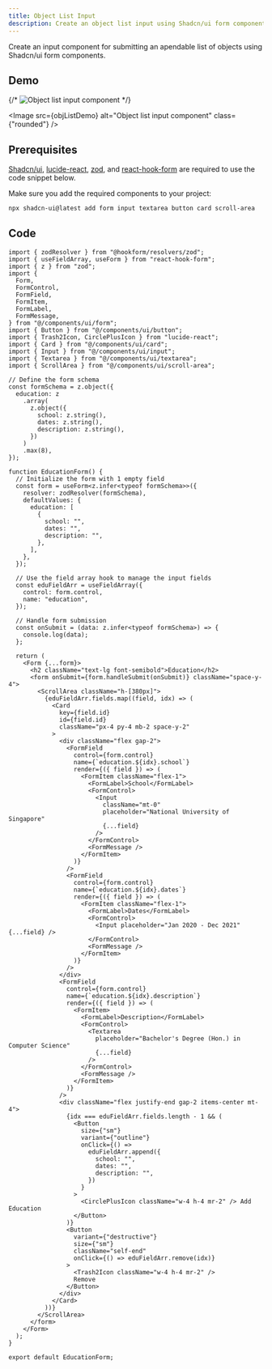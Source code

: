 ```yaml
---
title: Object List Input
description: Create an object list input using Shadcn/ui form components.
---
```


Create an input component for submitting an apendable list of objects using Shadcn/ui form components.

## Demo


{/* ![Object list input component](/objListDemo.gif) */}

<Image src={objListDemo} alt="Object list input component" class={"rounded"} />

## Prerequisites

[Shadcn/ui](https://ui.shadcn.com/), [lucide-react](https://lucide.dev/), [zod](https://zod.dev/),
and [react-hook-form](https://react-hook-form.com/) are required to use the code snippet below.

Make sure you add the required components to your project:

```bash showLineNumbers=false
npx shadcn-ui@latest add form input textarea button card scroll-area
```

## Code

```tsx title="EducationForm.tsx" collapse={1-18}
import { zodResolver } from "@hookform/resolvers/zod";
import { useFieldArray, useForm } from "react-hook-form";
import { z } from "zod";
import {
  Form,
  FormControl,
  FormField,
  FormItem,
  FormLabel,
  FormMessage,
} from "@/components/ui/form";
import { Button } from "@/components/ui/button";
import { Trash2Icon, CirclePlusIcon } from "lucide-react";
import { Card } from "@/components/ui/card";
import { Input } from "@/components/ui/input";
import { Textarea } from "@/components/ui/textarea";
import { ScrollArea } from "@/components/ui/scroll-area";

// Define the form schema
const formSchema = z.object({
  education: z
    .array(
      z.object({
        school: z.string(),
        dates: z.string(),
        description: z.string(),
      })
    )
    .max(8),
});

function EducationForm() {
  // Initialize the form with 1 empty field
  const form = useForm<z.infer<typeof formSchema>>({
    resolver: zodResolver(formSchema),
    defaultValues: {
      education: [
        {
          school: "",
          dates: "",
          description: "",
        },
      ],
    },
  });

  // Use the field array hook to manage the input fields
  const eduFieldArr = useFieldArray({
    control: form.control,
    name: "education",
  });

  // Handle form submission
  const onSubmit = (data: z.infer<typeof formSchema>) => {
    console.log(data);
  };

  return (
    <Form {...form}>
      <h2 className="text-lg font-semibold">Education</h2>
      <form onSubmit={form.handleSubmit(onSubmit)} className="space-y-4">
        <ScrollArea className="h-[380px]">
          {eduFieldArr.fields.map((field, idx) => (
            <Card
              key={field.id}
              id={field.id}
              className="px-4 py-4 mb-2 space-y-2"
            >
              <div className="flex gap-2">
                <FormField
                  control={form.control}
                  name={`education.${idx}.school`}
                  render={({ field }) => (
                    <FormItem className="flex-1">
                      <FormLabel>School</FormLabel>
                      <FormControl>
                        <Input
                          className="mt-0"
                          placeholder="National University of Singapore"
                          {...field}
                        />
                      </FormControl>
                      <FormMessage />
                    </FormItem>
                  )}
                />
                <FormField
                  control={form.control}
                  name={`education.${idx}.dates`}
                  render={({ field }) => (
                    <FormItem className="flex-1">
                      <FormLabel>Dates</FormLabel>
                      <FormControl>
                        <Input placeholder="Jan 2020 - Dec 2021" {...field} />
                      </FormControl>
                      <FormMessage />
                    </FormItem>
                  )}
                />
              </div>
              <FormField
                control={form.control}
                name={`education.${idx}.description`}
                render={({ field }) => (
                  <FormItem>
                    <FormLabel>Description</FormLabel>
                    <FormControl>
                      <Textarea
                        placeholder="Bachelor's Degree (Hon.) in Computer Science"
                        {...field}
                      />
                    </FormControl>
                    <FormMessage />
                  </FormItem>
                )}
              />
              <div className="flex justify-end gap-2 items-center mt-4">
                {idx === eduFieldArr.fields.length - 1 && (
                  <Button
                    size={"sm"}
                    variant={"outline"}
                    onClick={() =>
                      eduFieldArr.append({
                        school: "",
                        dates: "",
                        description: "",
                      })
                    }
                  >
                    <CirclePlusIcon className="w-4 h-4 mr-2" /> Add Education
                  </Button>
                )}
                <Button
                  variant={"destructive"}
                  size={"sm"}
                  className="self-end"
                  onClick={() => eduFieldArr.remove(idx)}
                >
                  <Trash2Icon className="w-4 h-4 mr-2" />
                  Remove
                </Button>
              </div>
            </Card>
          ))}
        </ScrollArea>
      </form>
    </Form>
  );
}

export default EducationForm;
```
